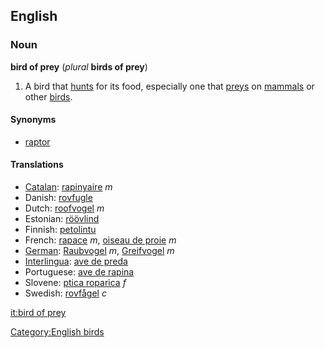 ==English==
===Noun===
'''bird of prey''' (''plural'' '''birds of prey''')

#A bird that [[hunt]]s for its food, especially one that [[prey]]s on [[mammal]]s or other [[bird]]s.

====Synonyms====
*[[raptor]]

====Translations====
*[[Catalan]]: [[rapinyaire]] ''m''
*Danish: [[rovfugle]]
*Dutch: [[roofvogel]] ''m''
*Estonian: [[röövlind]]
*Finnish: [[petolintu]]
*French: [[rapace]] ''m'', [[oiseau de proie]] ''m''
*[[German]]: [[Raubvogel]] ''m'', [[Greifvogel]] ''m''
*[[Interlingua]]: [[ave de preda]]
*Portuguese: [[ave de rapina]]
*Slovene: [[ptica roparica]] ''f''
*Swedish: [[rovfågel]] ''c''

[[Category:English birds]]

[[it:bird of prey]]